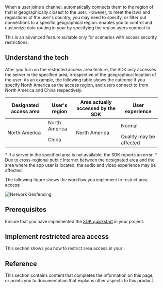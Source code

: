 
When a user joins a channel, <Vpd k="SDK" /> automatically connects them to the region of <Vg k="AGORA_BACKEND" /> that is geographically closest to the user. However, to meet the laws and regulations of the user's country, you may need to specify, or filter out connections to a specific geographical region. <Vg k="COMPANY" /> enables you to control and customize data routing in your <Vpl k="CLIENT" /> by specifying the <Vg k="AGORA_BACKEND" /> region users connect to.

<PlatformWrapper notAllowed="blueprint">

<Admonition title="information" type="info">
This is an advanced feature suitable only for scenarios with access security restrictions.
</Admonition>

## Understand the tech

After you turn on the restricted access area feature, the SDK only accesses the <Vg k="COMPANY" /> server in the specified area, irrespective of the geographical location of the user. As an example, the following table shows the outcome if you specify North America as the access region, and users connect to <Vg k="AGORA_BACKEND" /> from North America and China respectively:

<table>
  <thead>
    <tr>
      <th>Designated access area</th>
      <th>User's region</th>
      <th>Area actually accessed by the SDK</th>
      <th>User experience</th>
    </tr>
  </thead>
  <tbody>
    <tr>
      <td rowspan="2">North America</td>
      <td>North America</td>
      <td rowspan="2">North America</td>
      <td>Normal</td>
    </tr>
    <tr>
      <td>China</td>
      <td>Quality may be affected</td>
    </tr>
  </tbody>
</table>

<Admonition title="information" type="info"> 
* If a server in the specified area is not available, the SDK reports an error.
* Due to cross-regional public Internet between the designated area and the area where the app user is located, the audio and video experience may be affected.
</Admonition>

The following figure shows the workflow you implement to restrict area access:

![Network Geofencing](/images/common/geofencing.svg) 

## Prerequisites

Ensure that you have implemented the [SDK quickstart](../../video-calling/get-started/get-started-sdk) in your project.

## Implement restricted area access
This section shows you how to restrict area access in your <Vpl k="CLIENT" />.

<ProjectImplement/>

## Reference
This section contains content that completes the information on this page, or points you to documentation that explains other aspects to this product.

<Reference/>

</PlatformWrapper>

<PlatformWrapper platform="blueprint">
<NotAvailable />
</PlatformWrapper>